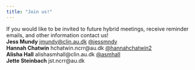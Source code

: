 ```yaml
---
title: "Join us!"
---
```


If you would like to be invited to future hybrid meetings, receive reminder emails, and other information contact us!
<br>
**Jess Mundy** <a href="mailto:jmundy@clin.au.dk">jmundy@clin.au.dk</a> <a href="https://twitter.com/jessmndy" title="Jess Mundy's Twitter account">@jessmndy</a>
<br>
**Hannah Chatwin** hchatwin.ncrr@au.dk <a href="https://twitter.com/hannahchatwin2" title="Hannah Chatwin's Twitter account">@hannahchatwin2</a>
<br>
**Alisha Hall** alishasmhall@clin.au.dk <a href="https://twitter.com/asmhall" title="Alisha Hall's Twitter account">@asmhall</a>
<br>
**Jette Steinbach** jst.ncrr@au.dk